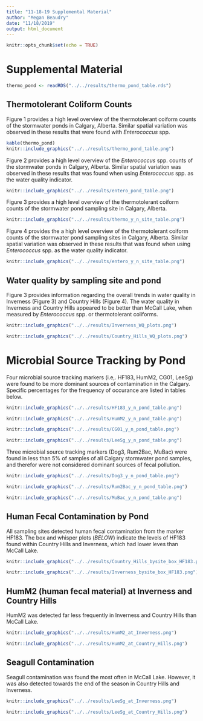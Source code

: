 ```yaml
---
title: "11-18-19 Supplemental Material"
author: "Megan Beaudry"
date: "11/18/2019"
output: html_document
---
```


```r
knitr::opts_chunk$set(echo = TRUE)
```


# __Supplemental Material__

```r
thermo_pond <- readRDS("../../results/thermo_pond_table.rds")
```


## Thermotolerant Coliform Counts
Figure 1 provides a high level overview of the thermotolerant coiform counts of the stormwater ponds in Calgary, Alberta. Similar spatial variation was observed in these results that were found with _Enterococcus_ spp.

```r
kable(thermo_pond)
knitr::include_graphics("../../results/thermo_pond_table.png")
```

Figure 2 provides a high level overview of the _Enterococcus_ spp. counts of the stormwater ponds in Calgary, Alberta. Similar spatial variation was observed in these results that was found when using _Enterococcus_ spp. as the water quality indicator. 

```r
knitr::include_graphics("../../results/entero_pond_table.png")
```

Figure 3 provides a high level overview of the thermotolerant coiform counts of the stormwater pond sampling site in Calgary, Alberta. 

```r
knitr::include_graphics("../../results/thermo_y_n_site_table.png")
```

Figure 4 provides the a high level overview of the thermotolerant coiform counts of the stormwater pond sampling sites in Calgary, Alberta. Similar spatial variation was observed in these results that was found when using _Enterococcus_ spp. as the water quality indicator.

```r
knitr::include_graphics("../../results/entero_y_n_site_table.png")
```

## Water quality by sampling site and pond 

Figure 3 provides information regarding the overall trends in water quality in Inverness (Figure 3) and Country Hills (Figure 4). The water quality in Inverness and Country Hills appeared to be better than McCall Lake, when measured by _Enterococcus_ spp. or thermotolerant coliforms. 

```r
knitr::include_graphics("../../results/Inverness_WQ_plots.png")
```


```r
knitr::include_graphics("../../results/Country_Hills_WQ_plots.png")
```


# Microbial Source Tracking by Pond
Four microbial source tracking markers (i.e,. HF183, HumM2, CG01, LeeSg) were found to be more dominant sources of contamination in the Calgary. Specific percentages for the frequency of occurance are listed in tables below. 
```r
knitr::include_graphics("../../results/HF183_y_n_pond_table.png")
```


```r
knitr::include_graphics("../../results/HumM2_y_n_pond_table.png")
```


```r
knitr::include_graphics("../../results/CG01_y_n_pond_table.png")
```


```r
knitr::include_graphics("../../results/LeeSg_y_n_pond_table.png")
```


Three microbial source tracking markers (Dog3, Rum2Bac, MuBac) were found in less than 5% of samples of all Calgary stormwater pond samples, and therefor were not considered dominant sources of fecal pollution. 
 
 

```r
knitr::include_graphics("../../results/Dog3_y_n_pond_table.png")
```



```r
knitr::include_graphics("../../results/Rum2Bac_y_n_pond_table.png")
```



```r
knitr::include_graphics("../../results/MuBac_y_n_pond_table.png")
```

## Human Fecal Contamination by Pond
All sampling sites detected human fecal contamination from the marker HF183. The box and whisper plots (*BELOW*) indicate the levels of HF183 found within Country Hills and Inverness, which had lower leves than McCall Lake. 


```r
knitr::include_graphics("../../results/Country_Hills_bysite_box_HF183.png")
```



```r
knitr::include_graphics("../../results/Inverness_bysite_box_HF183.png")

```



## HumM2 (human fecal material) at Inverness and Country Hills

HumM2 was detected far less frequently in Inverness and Country Hills than McCall Lake. 

```r
knitr::include_graphics("../../results/HumM2_at_Inverness.png")
```


```r
knitr::include_graphics("../../results/HumM2_at_Country_Hills.png")
```



## Seagull Contamination
Seagull contamination was found the most often in McCall Lake. However, it was also detected towards the end of the season in Country Hills and Inverness.

```r
knitr::include_graphics("../../results/LeeSg_at_Inverness.png")
```

```r
knitr::include_graphics("../../results/LeeSg_at_Country_Hills.png")
```




